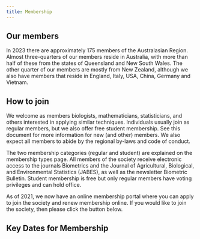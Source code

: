 ```yaml
---
title: Membership
---
```


## Our members

In 2023 there are approximately 175 members of the Australasian Region. Almost three-quarters of our members reside in Australia, with more than half of these from the states of Queensland and New South Wales. The other quarter of our members are mostly from New Zealand, although we also have members that reside in England, Italy, USA, China, Germany and Vietnam.

## How to join

We welcome as members biologists, mathematicians, statisticians, and others interested in applying similar techniques. Individuals usually join as regular members, but we also offer free student membership. See this document for more information for new (and other) members. We also expect all members to abide by the regional by-laws and code of conduct.

The two membership categories (regular and student) are explained on the membership types page. All members of the society receive electronic access to the journals Biometrics and the Journal of Agricultural, Biological, and Environmental Statistics (JABES), as well as the newsletter Biometric Bulletin. Student membership is free but only regular members have voting privileges and can hold office.

As of 2021, we now have an online membership portal where you can apply to join the society and renew membership online. If you would like to join the society, then please click the button below.


## Key Dates for Membership



